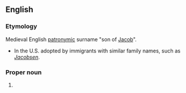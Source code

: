 ==English==

===Etymology===
Medieval English [[patronymic]] surname "son of [[Jacob]]".
* In the U.S. adopted by immigrants with similar family names, such as {{etyl|no}} ''[[Jacobsen]]''.

===Proper noun===
{{en-proper noun}}

# {{surname|A=An|English|from=given names}}